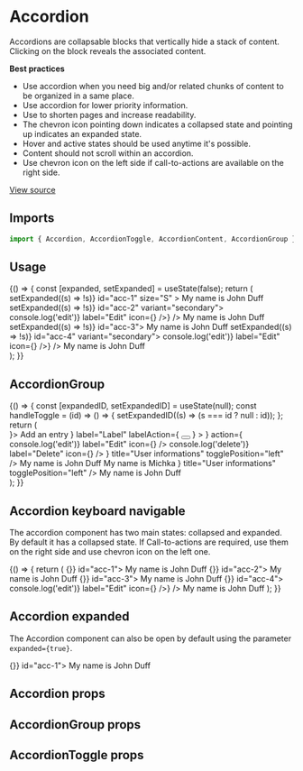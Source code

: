 <!--- Accordion.stories.mdx --->




<Meta title="Design System/Components/Accordion" component={Accordion} />

# Accordion

Accordions are collapsable blocks that vertically hide a stack of content. Clicking on the block reveals the associated
content.

**Best practices**

- Use accordion when you need big and/or related chunks of content to be organized in a same place.
- Use accordion for lower priority information.
- Use to shorten pages and increase readability.
- The chevron icon pointing down indicates a collapsed state and pointing up indicates an expanded state.
- Hover and active states should be used anytime it's possible.
- Content should not scroll within an accordion.
- Use chevron icon on the left side if call-to-actions are available on the right side.

[View source](https://github.com/strapi/design-system/tree/main/packages/strapi-design-system/src/Accordion)

## Imports

```js
import { Accordion, AccordionToggle, AccordionContent, AccordionGroup } from '@strapi/design-system';
```

## Usage

<Canvas>
  <Story name="base">
    {() => {
      const [expanded, setExpanded] = useState(false);
      return (
        <div>
          <Box padding={8} background="neutral100">
            <Accordion
              error="The component contain error(s)"
              expanded={expanded}
              onToggle={() => setExpanded((s) => !s)}
              id="acc-1"
              size="S"
            >
              <AccordionToggle title="User informations" />
              <AccordionContent>
                <Box padding={3}>
                  <Typography>My name is John Duff</Typography>
                </Box>
              </AccordionContent>
            </Accordion>
          </Box>
          <Box padding={8} background="neutral0">
            <Accordion expanded={expanded} onToggle={() => setExpanded((s) => !s)} id="acc-2" variant="secondary">
              <AccordionToggle
                title="User informations 2"
                description="The following contains information about the current user 2"
                action={<IconButton onClick={() => console.log('edit')} label="Edit" icon={<Pencil />} />}
              />
              <AccordionContent>
                <Box padding={3}>
                  <Typography>My name is John Duff</Typography>
                </Box>
              </AccordionContent>
            </Accordion>
          </Box>
          <Box padding={8} background="neutral100">
            <Accordion expanded={expanded} onToggle={() => setExpanded((s) => !s)} id="acc-3">
              <AccordionToggle
                togglePosition="left"
                title="User informations 3"
                description="The following contains information about the current user 3"
              />
              <AccordionContent>
                <Box padding={3}>
                  <Typography>My name is John Duff</Typography>
                </Box>
              </AccordionContent>
            </Accordion>
          </Box>
          <Box padding={8} background="neutral0">
            <Accordion expanded={expanded} onToggle={() => setExpanded((s) => !s)} id="acc-4" variant="secondary">
              <AccordionToggle
                togglePosition="left"
                title="User informations 4"
                action={<IconButton onClick={() => console.log('edit')} label="Edit" icon={<Pencil />} />}
              />
              <AccordionContent>
                <Box padding={3}>
                  <Typography>My name is John Duff</Typography>
                </Box>
              </AccordionContent>
            </Accordion>
          </Box>
        </div>
      );
    }}
  </Story>
</Canvas>

## AccordionGroup

<Canvas>
  <Story name="accordion-group">
    {() => {
      const [expandedID, setExpandedID] = useState(null);
      const handleToggle = (id) => () => {
        setExpandedID((s) => (s === id ? null : id));
      };
      return (
        <div>
          <Box padding={8} background="neutral0">
            <AccordionGroup
              error="The components contain error(s)"
              footer={
                <Flex justifyContent="center" height="48px" background="neutral150">
                  <TextButton disabled startIcon={<Plus />}>
                    Add an entry
                  </TextButton>
                </Flex>
              }
              label="Label"
              labelAction={
                <Tooltip description="Content of the tooltip">
                  <button
                    aria-label="Information about the email"
                    style={{
                      border: 'none',
                      padding: 0,
                      background: 'transparent',
                    }}
                  >
                    <Information aria-hidden />
                  </button>
                </Tooltip>
              }
            >
              <Accordion
                error="The components contain error(s)"
                expanded={expandedID === 'acc-1'}
                onToggle={handleToggle('acc-1')}
                id="acc-1"
                size="S"
              >
                <AccordionToggle
                  startIcon={<User aria-hidden />}
                  action={
                    <Stack horizontal spacing={0}>
                      <IconButton noBorder onClick={() => console.log('edit')} label="Edit" icon={<Pencil />} />
                      <IconButton noBorder onClick={() => console.log('delete')} label="Delete" icon={<Trash />} />
                    </Stack>
                  }
                  title="User informations"
                  togglePosition="left"
                />
                <AccordionContent>
                  <Box padding={3}>
                    <TextInput label="Name" />
                  </Box>
                </AccordionContent>
              </Accordion>
              <Accordion
                error="The component contain error(s)"
                expanded={expandedID === 'acc-2'}
                onToggle={handleToggle('acc-2')}
                id="acc-2"
                size="S"
              >
                <AccordionToggle title="User informations" togglePosition="left" />
                <AccordionContent>
                  <Box padding={3}>
                    <Typography>My name is John Duff</Typography>
                  </Box>
                </AccordionContent>
              </Accordion>
              <Accordion expanded={expandedID === 'acc-3'} onToggle={handleToggle('acc-3')} id="acc-3" size="S">
                <AccordionToggle title="User informations" togglePosition="left" />
                <AccordionContent>
                  <Box padding={3}>
                    <Typography>My name is Michka</Typography>
                  </Box>
                </AccordionContent>
              </Accordion>
              <Accordion expanded={expandedID === 'acc-4'} onToggle={handleToggle('acc-4')} id="acc-4" size="S">
                <AccordionToggle startIcon={<User aria-hidden />} title="User informations" togglePosition="left" />
                <AccordionContent>
                  <Box padding={3}>
                    <Typography>My name is John Duff</Typography>
                  </Box>
                </AccordionContent>
              </Accordion>
            </AccordionGroup>
          </Box>
        </div>
      );
    }}
  </Story>
</Canvas>

## Accordion keyboard navigable

The accordion component has two main states: collapsed and expanded. By default it has a collapsed state. If
Call-to-actions are required, use them on the right side and use chevron icon on the left one.

<Canvas>
  <Story name="keyboard navigable">
    {() => {
      return (
        <KeyboardNavigable attributeName="data-strapi-accordion-toggle">
          <Box padding={8} background="neutral100">
            <Accordion expanded={false} onToggle={() => {}} id="acc-1">
              <AccordionToggle
                title="User informations"
                description="The following contains information about the current user"
              />
              <AccordionContent>
                <Box padding={3}>
                  <Typography>My name is John Duff</Typography>
                </Box>
              </AccordionContent>
            </Accordion>
          </Box>
          <Box padding={8} background="neutral0">
            <Accordion expanded={false} onToggle={() => {}} id="acc-2">
              <AccordionToggle
                variant="secondary"
                title="User informations 2"
                description="The following contains information about the current user 2"
              />
              <AccordionContent>
                <Box padding={3}>
                  <Typography>My name is John Duff</Typography>
                </Box>
              </AccordionContent>
            </Accordion>
          </Box>
          <Box padding={8} background="neutral100">
            <Accordion expanded={false} onToggle={() => {}} id="acc-3">
              <AccordionToggle
                togglePosition="left"
                title="User informations 3"
                description="The following contains information about the current user 3"
              />
              <AccordionContent>
                <Box padding={3}>
                  <Typography>My name is John Duff</Typography>
                </Box>
              </AccordionContent>
            </Accordion>
          </Box>
          <Box padding={8} background="neutral0">
            <Accordion expanded={false} onToggle={() => {}} id="acc-4">
              <AccordionToggle
                variant="secondary"
                togglePosition="left"
                title="User informations 4"
                action={<IconButton onClick={() => console.log('edit')} label="Edit" icon={<Pencil />} />}
              />
              <AccordionContent>
                <Box padding={3}>
                  <Typography>My name is John Duff</Typography>
                </Box>
              </AccordionContent>
            </Accordion>
          </Box>
        </KeyboardNavigable>
      );
    }}
  </Story>
</Canvas>

## Accordion expanded

The Accordion component can also be open by default using the parameter `expanded={true}`.

<Canvas>
  <Story name="expanded">
    <Accordion expanded onToggle={() => {}} id="acc-1">
      <AccordionToggle
        title="User informations"
        description="The following contains information about the current user"
      />
      <AccordionContent>
        <Box padding={3}>
          <Typography>My name is John Duff</Typography>
        </Box>
      </AccordionContent>
    </Accordion>
  </Story>
</Canvas>

## Accordion props

<ArgsTable of={Accordion} />

## AccordionGroup props

<ArgsTable of={AccordionGroup} />

## AccordionToggle props

<ArgsTable of={AccordionToggle} />
